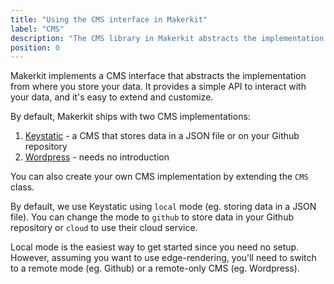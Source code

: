 ```yaml
---
title: "Using the CMS interface in Makerkit"
label: "CMS"
description: "The CMS library in Makerkit abstracts the implementation from where you store your data. It provides a simple API to interact with your data, and it's easy to extend and customize."
position: 0
---
```


Makerkit implements a CMS interface that abstracts the implementation from where you store your data. It provides a simple API to interact with your data, and it's easy to extend and customize.

By default, Makerkit ships with two CMS implementations: 

1. [Keystatic](https://keystatic.com) - a CMS that stores data in a JSON file or on your Github repository
2. [Wordpress](https://wordpress.org) - needs no introduction

You can also create your own CMS implementation by extending the `CMS` class.

By default, we use Keystatic using `local` mode (eg. storing data in a JSON file). You can change the mode to `github` to store data in your Github repository or `cloud` to use their cloud service.

Local mode is the easiest way to get started since you need no setup. However, assuming you want to use edge-rendering, you'll need to switch to a remote mode (eg. Github) or a remote-only CMS (eg. Wordpress).
